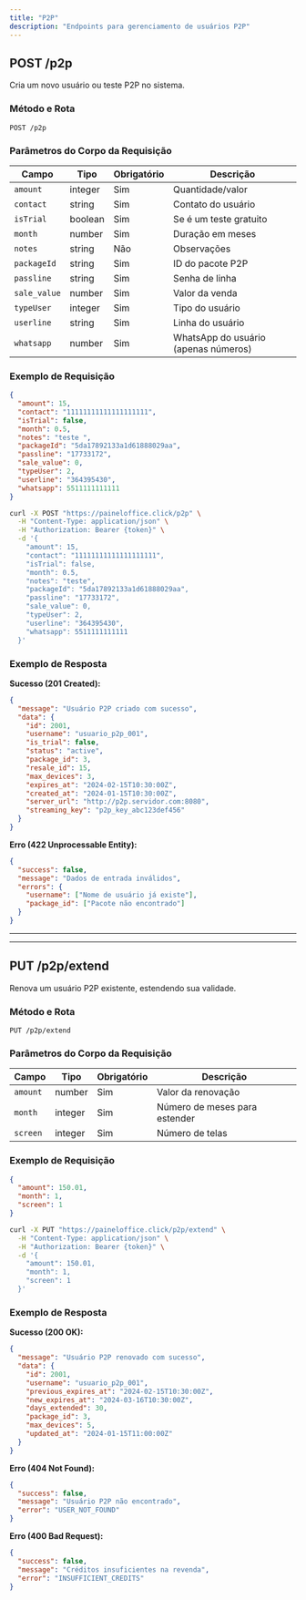 ```yaml
---
title: "P2P"
description: "Endpoints para gerenciamento de usuários P2P"
---
```


## POST /p2p

Cria um novo usuário ou teste P2P no sistema.

### Método e Rota
```
POST /p2p
```

### Parâmetros do Corpo da Requisição

| Campo | Tipo | Obrigatório | Descrição |
|-------|------|-------------|-----------|
| `amount` | integer | Sim | Quantidade/valor |
| `contact` | string | Sim | Contato do usuário |
| `isTrial` | boolean | Sim | Se é um teste gratuito |
| `month` | number | Sim | Duração em meses |
| `notes` | string | Não | Observações |
| `packageId` | string | Sim | ID do pacote P2P |
| `passline` | string | Sim | Senha de linha |
| `sale_value` | number | Sim | Valor da venda |
| `typeUser` | integer | Sim | Tipo do usuário |
| `userline` | string | Sim | Linha do usuário |
| `whatsapp` | number | Sim | WhatsApp do usuário (apenas números) |

### Exemplo de Requisição

```json TryIt
{
  "amount": 15,
  "contact": "11111111111111111111",
  "isTrial": false,
  "month": 0.5,
  "notes": "teste ",
  "packageId": "5da17892133a1d61888029aa",
  "passline": "17733172",
  "sale_value": 0,
  "typeUser": 2,
  "userline": "364395430",
  "whatsapp": 5511111111111
}
```

```bash cURL
curl -X POST "https://paineloffice.click/p2p" \
  -H "Content-Type: application/json" \
  -H "Authorization: Bearer {token}" \
  -d '{
    "amount": 15,
    "contact": "11111111111111111111",
    "isTrial": false,
    "month": 0.5,
    "notes": "teste",
    "packageId": "5da17892133a1d61888029aa",
    "passline": "17733172",
    "sale_value": 0,
    "typeUser": 2,
    "userline": "364395430",
    "whatsapp": 5511111111111
  }'
```

### Exemplo de Resposta

**Sucesso (201 Created):**
```json
{
  "message": "Usuário P2P criado com sucesso",
  "data": {
    "id": 2001,
    "username": "usuario_p2p_001",
    "is_trial": false,
    "status": "active",
    "package_id": 3,
    "resale_id": 15,
    "max_devices": 3,
    "expires_at": "2024-02-15T10:30:00Z",
    "created_at": "2024-01-15T10:30:00Z",
    "server_url": "http://p2p.servidor.com:8080",
    "streaming_key": "p2p_key_abc123def456"
  }
}
```

**Erro (422 Unprocessable Entity):**
```json
{
  "success": false,
  "message": "Dados de entrada inválidos",
  "errors": {
    "username": ["Nome de usuário já existe"],
    "package_id": ["Pacote não encontrado"]
  }
}
```

---

---

## PUT /p2p/extend

Renova um usuário P2P existente, estendendo sua validade.

### Método e Rota
```
PUT /p2p/extend
```

### Parâmetros do Corpo da Requisição

| Campo | Tipo | Obrigatório | Descrição |
|-------|------|-------------|-----------|
| `amount` | number | Sim | Valor da renovação |
| `month` | integer | Sim | Número de meses para estender |
| `screen` | integer | Sim | Número de telas |

### Exemplo de Requisição

```json TryIt
{
  "amount": 150.01,
  "month": 1,
  "screen": 1
}
```

```bash cURL
curl -X PUT "https://paineloffice.click/p2p/extend" \
  -H "Content-Type: application/json" \
  -H "Authorization: Bearer {token}" \
  -d '{
    "amount": 150.01,
    "month": 1,
    "screen": 1
  }'
```

### Exemplo de Resposta

**Sucesso (200 OK):**
```json
{
  "message": "Usuário P2P renovado com sucesso",
  "data": {
    "id": 2001,
    "username": "usuario_p2p_001",
    "previous_expires_at": "2024-02-15T10:30:00Z",
    "new_expires_at": "2024-03-16T10:30:00Z",
    "days_extended": 30,
    "package_id": 3,
    "max_devices": 5,
    "updated_at": "2024-01-15T11:00:00Z"
  }
}
```

**Erro (404 Not Found):**
```json
{
  "success": false,
  "message": "Usuário P2P não encontrado",
  "error": "USER_NOT_FOUND"
}
```

**Erro (400 Bad Request):**
```json
{
  "success": false,
  "message": "Créditos insuficientes na revenda",
  "error": "INSUFFICIENT_CREDITS"
}
```